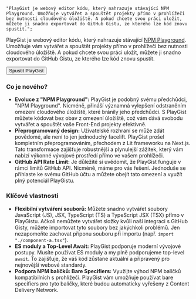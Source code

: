 	"PlayGist je webový editor kódu, který nahrazuje stávající NPM Playground. Umožňuje vytvářet a spouštět projekty přímo v prohlížeči bez nutnosti cloudového úložiště. A pokud chcete svou práci uložit, můžete ji snadno exportovat do GitHub Gistu, ze kterého lze kód znovu spustit.";

PlayGist je webový editor kódu, který nahrazuje stávající [NPM Playground](npm-playground.mdx). Umožňuje vám vytvářet a
spouštět projekty přímo v prohlížeči bez nutnosti cloudového úložiště. A pokud chcete svou práci uložit, můžete ji
snadno exportovat do GitHub Gistu, ze kterého lze kód znovu spustit.

<Button to="https://playgist.vercel.app">Spustit PlayGist</Button>

### Co je nového?

- **Evoluce z "NPM Playground":** PlayGist je podobný svému předchůdci, "NPM Playground". Nicméně, přináší významná
  vylepšení odstraněním omezení cloudového úložiště, které bránily jeho předchůdci. S PlayGist můžete kódovat bez obav
  z omezení úložiště, což vám dává svobodu vytvářet a spouštět vaše Front-End projekty efektivně.
- **Přeprogramovaný design:** Uživatelské rozhraní se může zdát povědomé, ale není to jen jednoduchý facelift.
  PlayGist prošel kompletním přeprogramováním, přechodem z Lit frameworku na Next.js. Tato transformace zajišťuje
  robustnější a plynulejší zážitek, který vám nabízí výkonné vývojové prostředí přímo ve vašem prohlížeči.
- **GitHub API Rate Limit:** Je důležité si uvědomit, že PlayGist funguje v rámci limitů GitHub API. Nicméně, máme pro
  vás řešení. Jednoduše se přihlaste ke svému GitHub účtu a můžete obejít tato omezení a využít plný potenciál
  PlayGistu.

### Klíčové vlastnosti

- **Flexibilní vytváření souborů:** Můžete snadno vytvářet soubory JavaScript (JS), JSX, TypeScript (TS) a TypeScript
  JSX (TSX) přímo v PlayGistu. Ačkoli nemůžete vytvářet složky kvůli naší integraci s GitHub Gisty, můžete importovat
  tyto soubory bez jakýchkoli problémů. Jen nezapomeňte zachovat příponu souboru při importu (např.
  `import "./component-a.tsx"`).
- **ES moduly a Top-Level Await:** PlayGist podporuje moderní vývojové postupy. Musíte používat ES moduly a my plně
  podporujeme top-level `await`. To zajišťuje, že váš kód zůstane aktuální a připravený pro nejnovější webové
  standardy.
- **Podpora NPM balíčků: Bare Specifiers:** Využijte výhod NPM balíčků kompatibilních s prohlížeči. PlayGist vám
  umožňuje používat bare specifiers pro tyto balíčky, které budou automaticky vyřešeny z Content Delivery Network.
